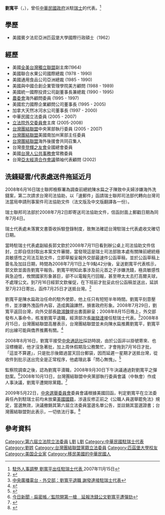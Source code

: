'''劉寬平'''（{{lang-en|George K. Liu}}，{{bd|1935年|6月20日|catIdx=L劉}}），曾任[[中華民國政府|中華民國政府]]派駐[[瑞士聯邦|瑞士]]的代表。<ref>[http://news.yam.com/cna/politics/200711/20071115960660.html 駐外人事調整 劉寬平出任駐瑞士代表],2007年11月15日</ref>

==學歷==
*美國賓夕法尼亞洲匹茲堡大學國際行政碩士（1962）

==經歷==
*美國[[全美台灣獨立聯盟|全美台灣獨立聯盟]]副主席(1964)
*美國聯合水果公司國際總裁 (1978 - 1990)
*美國通用食品公司亞洲總裁 (1985 - 1990)
*美國與中國合創企業管理學院美方顧問 (1988 - 1989)
*美國統一國際投資公司副董事長兼總裁 (1990 - 1995)
*[[農委會|農委會]]海外顧問委員 (1995 - 1997)
*美國宏力國際企業顧問公司董事長 (1995 - 2005)
*加拿大天然冰河水公司董事長 (1997 - 2000)
*中華民國立法委員 (2005 - 2007)
*[[立法院外交委員會|立法院外交委員會]]主席 (2005-2008)
*[[台灣團結聯盟|台灣團結聯盟]]中央黨部執行委員 (2005 - 2007)
*[[台灣團結聯盟|台灣團結聯盟]]美國南加州黨部主任委員
*[[台灣團結聯盟|台灣團結聯盟]]海外後援會共同召集人
*台灣[[李登輝之友會|李登輝之友會]]全國總會委員
*美國[[台灣人公共事務會|台灣人公共事務會]]常務委員
*台灣[[亞太經濟合作會議|亞太經濟合作會議]]領袖代表顧問 (2002)

==洗錢疑雲/代表處送件拖延近月==
2008年6月16日瑞士聯邦檢察署為調查前總統陳水扁之子陳致中夫婦涉嫌海外洗錢案，第二次請求台灣司法協助，以「速郵件」函請瑞士聯邦司法部代轉向台灣司法當局申請刑事案件司法協助文件（法文版及中文版翻譯各一份）。

瑞士聯邦司法部於2008年7月2日即寄送司法協助文件，信函封面上郵戳日期為同年7月4日。

瑞士代表處未落實文書簽收拆驗登錄制度，致無法確認台灣駐瑞士代表處收文確切日期。

當時駐瑞士代表處副組長郭文欽於2008年7月11日看到辦公桌上司法協助文件信封，立即自信封取出本案文件審閱，當發現這是瑞士司法部致本處有關陳前總統極具敏感性之司法互助文件，立即草擬呈報外交部最速件公函草稿，並於公函草稿上簽名及加註日期，時間為2008年7月11日上午9點42分後，呈送劉寬平代表核示，郭文欽並面告劉寬平報告。劉寬平明知此事涉及前元首之子涉嫌洗錢，極具敏感性與急迫性，攸關國家形象甚巨，卻不以電報先行回報，甚至帶太太去打高爾夫球，不處理公文。到7月16日經郭文欽催促，在下班前才批妥此份公函稿並送出，延誤至7月23日寄出，函件7月25日才送抵台灣。<ref>{{Cite web |url=http://udn.com/NEWS/NATIONAL/NAT1/4540931.shtml |title=聯合晚報 - 監院調查》劉寬平 竟不識陳致中？ |accessdate=2008-10-01 |archive-date=2008-10-04 |archive-url=https://web.archive.org/web/20081004025236/http://udn.com/NEWS/NATIONAL/NAT1/4540931.shtml |dead-url=no }}</ref>

劉寬平是陳水扁政治任命的駐外使節，他上任只有短短半年時間。劉寬平刻意壓件，並涉嫌外洩函件內容，造成輿論譁然，損害政府形象。2008年7月29日，劉寬平返回台灣，向外交部長[[歐鴻鍊|歐鴻鍊]]提出書面辭呈；2008年8月15日晚上，外交部發布人事命令，核准劉寬平退職，經濟部次長[[謝發達|謝發達]]接任駐瑞士代表。<ref>[http://news.rti.org.tw/index_newsContent.aspx?nid=164002 中央廣播電台 - 外交部：劉寬平退職 謝發達接駐瑞士代表]{{dead link|date=2017年11月 |bot=InternetArchiveBot |fix-attempted=yes }}</ref>2008年8月15日，台灣團結聯盟高層表示，台灣團結聯盟並未向陳水扁推薦劉寬平，劉寬平的出線可能與僑界推薦有關。<ref>{{Cite web |url=http://www.appledaily.com.tw/appledaily/article//20080816/30862574/ |title=台灣蘋果日報 - 拖延公函 駐瑞綠官遭換 |accessdate=2013-04-25 |archive-date=2016-03-04 |archive-url=https://web.archive.org/web/20160304214834/http://www.appledaily.com.tw/appledaily/article//20080816/30862574/ |dead-url=no }}</ref>

2008年8月16日，劉寬平接受[[中央通訊社|中央通訊社]]採訪時說，由於公函非以掛號寄來、也沒標機密，他才沒急著批，加上周休假期及公務繁忙，才會拖到7月16日才批，「這並不算遲」，只是批示後錯過當天回台郵袋，因而延遲一星期才送抵台灣，從收件到批示送出完全是正常程序，他處理此事「問心無愧」。<ref>{{Cite web |url=http://www.appledaily.com.tw/appledaily/article/headline/20080817/30864688 |title=台灣蘋果日報 - 拖延公函 劉寬平強辯：不算遲 |accessdate=2013-04-25 |archive-date=2016-03-11 |archive-url=https://web.archive.org/web/20160311040107/http://www.appledaily.com.tw/appledaily/article/headline/20080817/30864688/ |dead-url=no }}</ref>

監察院調查之後，認為劉寬平瀆職，2008年9月30日下午決議通過對劉寬平之彈劾案。<ref>[http://tw.news.yahoo.com/article/url/d/a/080930/17/16tvq.html 今日新聞 - 扁密帳／監院開第一槍　延報洗錢公文劉寬平遭彈劾]{{dead link|date=2017年11月 |bot=InternetArchiveBot |fix-attempted=yes }}</ref>2008年10月13日，台灣團結聯盟中央黨部執行委員會議（中執會）作成人事決議，劉寬平遭開除黨籍。<ref>{{Cite web |url=http://www.old.tsu.org.tw/index.php?option=com_content&task=view&id=688&Itemid=2 |title=台灣團結聯盟 - 台聯中執會二項人事決議案 |accessdate=2013-04-25 |archive-date=2016-03-04 |archive-url=https://web.archive.org/web/20160304100121/http://www.old.tsu.org.tw/index.php?option=com_content&task=view&id=688&Itemid=2 |dead-url=no }}</ref>

2009年5月22日，[[中華民國中央選舉委員會|中央選舉委員會]]委員會議根據美國回函，判定劉寬平在立法委員任內到駐瑞士前均未放棄[[美國國籍|美國國籍]]，涉違反修正前之《公職人員選舉罷免法》規定，當選無效，決議撤銷其第六屆立法委員當選名單公告，並註銷其當選證書；台灣團結聯盟對此表示，一切依法行事。<ref>{{Cite web |url=http://www.appledaily.com.tw/appledaily/article/headline/20090523/31651636 |title=台灣蘋果日報 - 劉寬平擁美籍 撤前立委資格 |accessdate=2013-04-25 |archive-date=2016-03-11 |archive-url=https://web.archive.org/web/20160311214915/http://www.appledaily.com.tw/appledaily/article/headline/20090523/31651636/ |dead-url=no }}</ref>

==參考資料==
<div class="references-small">
<references />
</div>
{{start box}}
{{s-before|[[王世榕|王世榕]]}}
{{s-title|[[中華民國|中華民國]]駐[[瑞士|瑞士]]代表|2007年11月—2008年8月}}
{{s-after|謝發達}}
{{end box}} 
{{中華民國第六屆立法委員}}

[[Category:第六屆立法院立法委員|Category:第六屆立法院立法委員]]
[[Category:前台灣團結聯盟黨員|L劉]]
[[Category:臺灣獨立運動者|L劉]]
[[Category:中華民國駐瑞士代表|Category:中華民國駐瑞士代表]]
[[Category:劉姓|Category:劉姓]]
[[Category:台灣團結聯盟黨籍立法委員|Category:台灣團結聯盟黨籍立法委員]]
[[Category:匹茲堡大學校友|Category:匹茲堡大學校友]]
[[Category:美国企业家|Category:美国企业家]]
[[Category:移民美國的中華民國人|Category:移民美國的中華民國人]]